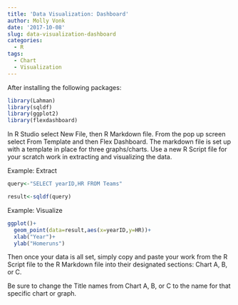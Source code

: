 ```yaml
---
title: 'Data Visualization: Dashboard'
author: Molly Vonk
date: '2017-10-08'
slug: data-visualization-dashboard
categories:
  - R
tags:
  - Chart
  - Visualization
---
```


After installing the following packages:

```r
library(Lahman)
library(sqldf)
library(ggplot2)
library(flexdashboard)
```

In R Studio select New File, then R Markdown file. From the pop up screen select From Template and then Flex Dashboard. The markdown file is set up with a template in place for three graphs/charts. Use a new R Script file for your scratch work in extracting and visualizing the data.

Example: Extract

```r
query<-"SELECT yearID,HR FROM Teams"

result<-sqldf(query)
```

Example: Visualize

```r
ggplot()+
  geom_point(data=result,aes(x=yearID,y=HR))+
  xlab("Year")+
  ylab("Homeruns")
```

Then once your data is all set, simply copy and paste your work from the R Script file to the R Markdown file into their designated sections: Chart A, B, or C.

Be sure to change the Title names from Chart A, B, or C to the name for that specific chart or graph.


